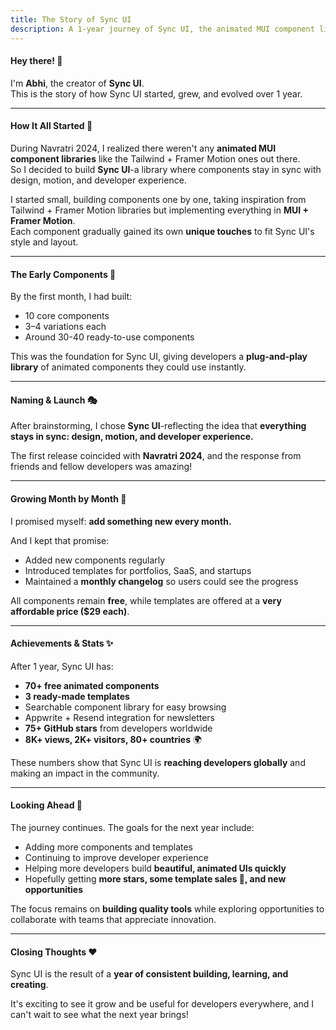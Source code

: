```yaml
---
title: The Story of Sync UI
description: A 1-year journey of Sync UI, the animated MUI component library
---
```


#### Hey there! 👋

I'm **Abhi**, the creator of **Sync UI**.  
This is the story of how Sync UI started, grew, and evolved over 1 year.

---

#### How It All Started 🚀

During Navratri 2024, I realized there weren't any **animated MUI component libraries** like the Tailwind + Framer Motion ones out there.  
So I decided to build **Sync UI**-a library where components stay in sync with design, motion, and developer experience.

I started small, building components one by one, taking inspiration from Tailwind + Framer Motion libraries but implementing everything in **MUI + Framer Motion**.  
Each component gradually gained its own **unique touches** to fit Sync UI's style and layout.

---

#### The Early Components 🐣

By the first month, I had built:

- 10 core components  
- 3–4 variations each  
- Around 30-40 ready-to-use components

This was the foundation for Sync UI, giving developers a **plug-and-play library** of animated components they could use instantly.

---

#### Naming & Launch 🎭

After brainstorming, I chose **Sync UI**-reflecting the idea that **everything stays in sync: design, motion, and developer experience.**

The first release coincided with **Navratri 2024**, and the response from friends and fellow developers was amazing!

---

#### Growing Month by Month 🌱

I promised myself: **add something new every month.**

And I kept that promise:

- Added new components regularly  
- Introduced templates for portfolios, SaaS, and startups  
- Maintained a **monthly changelog** so users could see the progress

All components remain **free**, while templates are offered at a **very affordable price ($29 each)**.

---

#### Achievements & Stats ✨

After 1 year, Sync UI has:

- **70+ free animated components**  
- **3 ready-made templates**  
- Searchable component library for easy browsing  
- Appwrite + Resend integration for newsletters  
- **75+ GitHub stars** from developers worldwide  
- **8K+ views, 2K+ visitors, 80+ countries** 🌍

These numbers show that Sync UI is **reaching developers globally** and making an impact in the community.

---

#### Looking Ahead 🔮

The journey continues. The goals for the next year include:

- Adding more components and templates  
- Continuing to improve developer experience  
- Helping more developers build **beautiful, animated UIs quickly**  
- Hopefully getting **more stars, some template sales 💸, and new opportunities**  

The focus remains on **building quality tools** while exploring opportunities to collaborate with teams that appreciate innovation.

---

#### Closing Thoughts ❤️

Sync UI is the result of a **year of consistent building, learning, and creating**.

It's exciting to see it grow and be useful for developers everywhere, and I can't wait to see what the next year brings!
